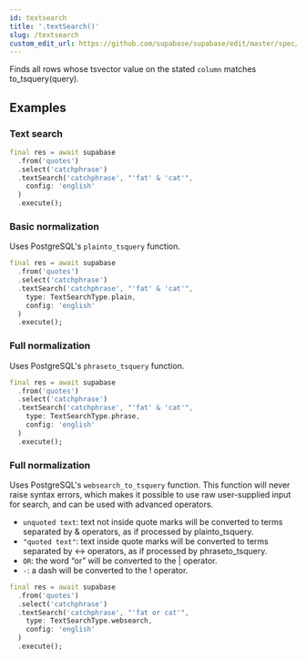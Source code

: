 ```yaml
---
id: textsearch
title: '.textSearch()'
slug: /textsearch
custom_edit_url: https://github.com/supabase/supabase/edit/master/spec/supabase_dart_v1_legacy.yml
---
```



Finds all rows whose tsvector value on the stated `column` matches to_tsquery(query).

## Examples

### Text search

```dart
final res = await supabase
  .from('quotes')
  .select('catchphrase')
  .textSearch('catchphrase', "'fat' & 'cat'",
    config: 'english'
  )
  .execute();
```

### Basic normalization

Uses PostgreSQL's `plainto_tsquery` function.

```dart
final res = await supabase
  .from('quotes')
  .select('catchphrase')
  .textSearch('catchphrase', "'fat' & 'cat'",
    type: TextSearchType.plain,
    config: 'english'
  )
  .execute();
```

### Full normalization

Uses PostgreSQL's `phraseto_tsquery` function.

```dart
final res = await supabase
  .from('quotes')
  .select('catchphrase')
  .textSearch('catchphrase', "'fat' & 'cat'",
    type: TextSearchType.phrase,
    config: 'english'
  )
  .execute();
```

### Full normalization

Uses PostgreSQL's `websearch_to_tsquery` function.
This function will never raise syntax errors, which makes it possible to use raw user-supplied input for search, and can be used
with advanced operators.

- `unquoted text`: text not inside quote marks will be converted to terms separated by & operators, as if processed by plainto_tsquery.
- `"quoted text"`: text inside quote marks will be converted to terms separated by <-> operators, as if processed by phraseto_tsquery.
- `OR`: the word “or” will be converted to the | operator.
- `-`: a dash will be converted to the ! operator.

```dart
final res = await supabase
  .from('quotes')
  .select('catchphrase')
  .textSearch('catchphrase', "'fat or cat'",
    type: TextSearchType.websearch,
    config: 'english'
  )
  .execute();
```
